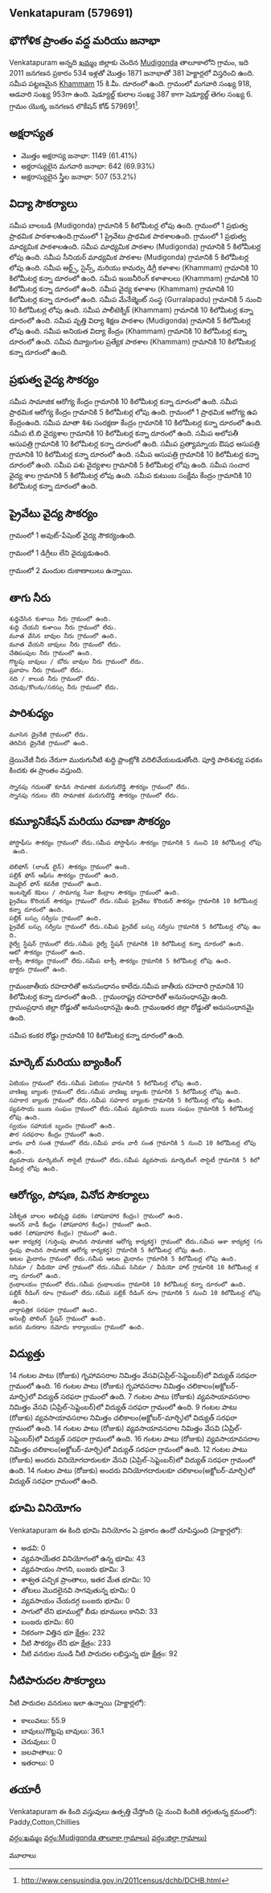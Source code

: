 {{Infobox settlement
| name=Venkatapuram
| native_name=
| native_name_lang=
| other_name=
| nickname=
| settlement_type=Village
| image_skyline=
| image_alt=
| image_caption=
| pushpin_map=India Telangana
| pushpin_label_position=right
| pushpin_map_alt=
| pushpin_map_caption=Location in Telangana, India
| latd=
| latm=
| lats=
| latNS=
| longd=
| longm=
| longs=
| longEW=
| coordinates_display=inline,title
| subdivision_type=[[ದೇಶ]]
| subdivision_name={{flag|India}}
| subdivision_type1=[[States and territories of India|State]]
| subdivision_name1=తెలoగాణ 
| subdivision_type2=[[List of districts of India|District]]
| subdivision_name2=ఖమ్మం
| subdivision_type3=Tahsil
| subdivision_name3=Mudigonda
| website=
| established_title=<!-- Established -->
| established_date=
| founder=
| named_for=
| government_type=
| governing_body=
| unit_pref=Metric=
| area_footnotes=
| area_rank=
| area_total_km2=3.81
| elevation_footnotes=
| elevation_m=
| population_total=1871
| population_as_of=2011
| population_rank=
| population_density_km2=491
| population_demonym=
| population_footnotes=
| demographics_type1=Languages
| demographics1_title1=Official
| demographics1_info1=[[Telugu language|Telugu]]
| timezone1=[[Indian Standard Time|IST]]
| utc_offset1==+5:30
| postal_code_type=[[Postal Index Number|PIN]]
| postal_code=
| area_code_type=Telephone code
| area_code=
| registration_plate=
| blank1_name_sec1=Nearest city
| blank1_info_sec1=[[Khammam]]
| blank2_name_sec1=[[Human sex ratio|Sex ratio]]
| blank2_info_sec1=1038 [[male|♂]]/[[female|♀]]
| blank3_name_sec1=Literacy
| blank3_info_sec1=61.41%
| blank1_name_sec2=[[2011 Census of India|2011 census]] code
| blank1_info_sec2=579691
| footnotes=
}}

== Venkatapuram (579691) ==

== భౌగోళిక ప్రాంతం వద్ద మరియు జనాభా ==

Venkatapuram అన్నది [[ఖమ్మం]] జిల్లాకు చెందిన [[Mudigonda]] తాలూకాలోని గ్రామం, ఇది 2011 జనగణన ప్రకారం 534 ఇళ్లతో మొత్తం 1871 జనాభాతో 381 హెక్టార్లలో విస్తరించి ఉంది. సమీప పట్టణమైన [[Khammam]] 15 కి.మీ. దూరంలో ఉంది. గ్రామంలో మగవారి సంఖ్య 918, ఆడవారి సంఖ్య 953గా ఉంది. షెడ్యూల్డ్ కులాల సంఖ్య 387 కాగా షెడ్యూల్డ్ తెగల సంఖ్య 6. గ్రామం యొక్క జనగణన లొకేషన్ కోడ్ 579691<ref>http://www.censusindia.gov.in/2011census/dchb/DCHB.html</ref>.


== అక్షరాస్యత ==  
* మొత్తం అక్షరాస్య జనాభా: 1149 (61.41%)
* అక్షరాస్యులైన మగవారి జనాభా: 642 (69.93%)
* అక్షరాస్యులైన స్త్రీల జనాభా: 507 (53.2%)


== విద్యా సౌకర్యాలు ==  
సమీప బాలబడి (Mudigonda) గ్రామానికి 5 కిలోమీటర్ల లోపు ఉంది. 
﻿గ్రామంలో 1 ప్రభుత్వ ప్రాథమిక పాఠశాలఉంది.﻿గ్రామంలో 1 ప్రైవేటు ప్రాథమిక పాఠశాలఉంది.
﻿గ్రామంలో 1 ప్రభుత్వ మాధ్యమిక పాఠశాలఉంది.
సమీప మాధ్యమిక పాఠశాల (Mudigonda) గ్రామానికి 5 కిలోమీటర్ల లోపు ఉంది. 
సమీప సీనియర్ మాధ్యమిక పాఠశాల (Mudigonda) గ్రామానికి 5 కిలోమీటర్ల లోపు ఉంది. 
సమీప ఆర్ట్స్, సైన్స్, మరియు కామర్సు డిగ్రీ కళాశాల (Khammam) గ్రామానికి 10 కిలోమీటర్ల కన్నా దూరంలో ఉంది. 
సమీప ఇంజనీరింగ్ కళాశాలలు (Khammam) గ్రామానికి 10 కిలోమీటర్ల కన్నా దూరంలో ఉంది. 
సమీప వైద్య కళాశాల (Khammam) గ్రామానికి 10 కిలోమీటర్ల కన్నా దూరంలో ఉంది. 
సమీప మేనేజ్మెంట్ సంస్థ (Gurralapadu) గ్రామానికి 5 నుంచి 10 కిలోమీటర్ల లోపు ఉంది.
సమీప పాలీటెక్నిక్ (Khammam) గ్రామానికి 10 కిలోమీటర్ల కన్నా దూరంలో ఉంది. 
సమీప వృత్తి విద్యా శిక్షణ పాఠశాల (Mudigonda) గ్రామానికి 5 కిలోమీటర్ల లోపు ఉంది. 
సమీప అనియత విద్యా కేంద్రం (Khammam) గ్రామానికి 10 కిలోమీటర్ల కన్నా దూరంలో ఉంది. 
సమీప దివ్యాంగుల ప్రత్యేక పాఠశాల (Khammam) గ్రామానికి 10 కిలోమీటర్ల కన్నా దూరంలో ఉంది. 



== ప్రభుత్వ వైద్య సౌకర్యం ==
సమీప సామాజిక ఆరోగ్య కేంద్రం గ్రామానికి 10 కిలోమీటర్ల కన్నా దూరంలో ఉంది. 
సమీప ప్రాథమిక ఆరోగ్య కేంద్రం గ్రామానికి 5 కిలోమీటర్ల లోపు ఉంది. 
﻿గ్రామంలో 1 ప్రాథమిక ఆరోగ్య ఉప కేంద్రంఉంది.
సమీప మాతా శిశు సంరక్షణా కేంద్రం గ్రామానికి 10 కిలోమీటర్ల కన్నా దూరంలో ఉంది. 
సమీప టి.బి వైద్యశాల గ్రామానికి 10 కిలోమీటర్ల కన్నా దూరంలో ఉంది. 
సమీప అలోపతీ ఆసుపత్రి గ్రామానికి 10 కిలోమీటర్ల కన్నా దూరంలో ఉంది. 
సమీప ప్రత్యామ్నాయ ఔషధ ఆసుపత్రి గ్రామానికి 10 కిలోమీటర్ల కన్నా దూరంలో ఉంది. 
సమీప ఆసుపత్రి గ్రామానికి 10 కిలోమీటర్ల కన్నా దూరంలో ఉంది. 
సమీప పశు వైద్యశాల గ్రామానికి 5 కిలోమీటర్ల లోపు ఉంది. 
సమీప సంచార వైద్య శాల గ్రామానికి 5 కిలోమీటర్ల లోపు ఉంది. 
సమీప కుటుంబ సంక్షేమ కేంద్రం గ్రామానికి 10 కిలోమీటర్ల కన్నా దూరంలో ఉంది. 


== ప్రైవేటు వైద్య సౌకర్యం ==
﻿గ్రామంలో 1 అవుట్-పేషెంట్ వైద్య సౌకర్యంఉంది.




﻿గ్రామంలో 1 డిగ్రీలు లేని వైద్యుడుఉంది.

గ్రామంలో 2 మందుల దుకాణాలులు ఉన్నాయి.



== తాగు నీరు ==
 శుద్ధిచేసిన కుళాయి నీరు గ్రామంలో ఉంది.
 శుద్ధి చేయని కుళాయి నీరు గ్రామంలో లేదు.
 మూత వేసిన బావుల నీరు గ్రామంలో ఉంది.
 మూత వేయని బావులు నీరు గ్రామంలో లేదు.
 చేతిపంపుల నీరు గ్రామంలో ఉంది.
 గొట్టపు బావులు / బోరు బావుల నీరు గ్రామంలో లేదు.
 ప్రవాహం నీరు గ్రామంలో లేదు.
 నది / కాలువ నీరు గ్రామంలో లేదు.
 చెరువు/కొలను/సరస్సు నీరు గ్రామంలో లేదు.


== పారిశుధ్యం ==
 మూసిన డ్రైనేజీ గ్రామంలో లేదు.
 తెరిచిన డ్రైనేజీ గ్రామంలో ఉంది.
డ్రెయినేజీ నీరు నేరుగా మురుగునీటి శుద్ధి ప్లాంట్లోకి వదిలివేయబడుతోంది.
పూర్తి పారిశుధ్య పథకం కిందకు ఈ ప్రాంతం వస్తుంది.
 స్నానపు గదులతో కూడిన సామాజిక మరుగుదొడ్డి సౌకర్యం గ్రామంలో లేదు.
 స్నానపు గదులు లేని సామాజిక మరుగుదొడ్డి సౌకర్యం గ్రామంలో లేదు.


== కమ్యూనికేషన్ మరియు రవాణా సౌకర్యం ==
 పోస్టాఫీసు సౌకర్యం గ్రామంలో లేదు.సమీప పోస్టాఫీసు సౌకర్యం గ్రామానికి 5 నుంచి 10 కిలోమీటర్ల లోపు ఉంది.

 టెలిఫోన్ (లాండ్ లైన్) సౌకర్యం గ్రామంలో ఉంది.
 పబ్లిక్ ఫోన్ ఆఫీసు సౌకర్యం గ్రామంలో ఉంది.
 మొబైల్ ఫోన్ కవరేజి గ్రామంలో ఉంది.
 ఇంటర్నెట్ కెఫెలు / సామాన్య సేవా కేంద్రాల సౌకర్యం గ్రామంలో ఉంది.
 ప్రైవేటు కొరియర్ సౌకర్యం గ్రామంలో లేదు.సమీప ప్రైవేటు కొరియర్ సౌకర్యం గ్రామానికి 10 కిలోమీటర్ల కన్నా దూరంలో ఉంది. 
 పబ్లిక్ బస్సు సర్వీసు గ్రామంలో ఉంది.
 ప్రైవేట్ బస్సు సర్వీసు గ్రామంలో లేదు.సమీప ప్రైవేట్ బస్సు సర్వీసు గ్రామానికి 5 కిలోమీటర్ల లోపు ఉంది. 
 రైల్వే స్టేషన్ గ్రామంలో లేదు.సమీప రైల్వే స్టేషన్ గ్రామానికి 10 కిలోమీటర్ల కన్నా దూరంలో ఉంది. 
 ఆటో సౌకర్యం గ్రామంలో ఉంది.
 టాక్సీ సౌకర్యం గ్రామంలో లేదు.సమీప టాక్సీ సౌకర్యం గ్రామానికి 5 కిలోమీటర్ల లోపు ఉంది. 
 ట్రాక్టరు గ్రామంలో ఉంది.
గ్రామంజాతీయ రహదారితో అనుసంధానం కాలేదు.సమీప జాతీయ రహదారి గ్రామానికి 10 కిలోమీటర్ల కన్నా దూరంలో ఉంది. .
గ్రామంరాష్ట్ర రహదారితో అనుసంధానమై ఉంది.
గ్రామంప్రధాన జిల్లా రోడ్డుతో అనుసంధానమై ఉంది.
గ్రామంఇతర జిల్లా రోడ్డుతో అనుసంధానమై ఉంది.


సమీప కంకర రోడ్డు గ్రామానికి 10 కిలోమీటర్ల కన్నా దూరంలో ఉంది. 




== మార్కెట్ మరియు బ్యాంకింగ్ ==
 ఏటియం గ్రామంలో లేదు.సమీప ఏటియం గ్రామానికి 5 కిలోమీటర్ల లోపు ఉంది. 
 వాణిజ్య బ్యాంకు గ్రామంలో లేదు.సమీప వాణిజ్య బ్యాంకు గ్రామానికి 5 కిలోమీటర్ల లోపు ఉంది. 
 సహకార బ్యాంకు గ్రామంలో లేదు.సమీప సహకార బ్యాంకు గ్రామానికి 5 కిలోమీటర్ల లోపు ఉంది. 
 వ్యవసాయ ఋణ సంఘం గ్రామంలో లేదు.సమీప వ్యవసాయ ఋణ సంఘం గ్రామానికి 5 కిలోమీటర్ల లోపు ఉంది. 
 స్వయం సహాయక బృందం గ్రామంలో ఉంది.
 పౌర సరఫరాల కేంద్రం గ్రామంలో ఉంది.
 వారం వారీ సంత గ్రామంలో లేదు.సమీప వారం వారీ సంత గ్రామానికి 5 నుంచి 10 కిలోమీటర్ల లోపు ఉంది.
 వ్యవసాయ మార్కెటింగ్ సొసైటీ గ్రామంలో లేదు.సమీప వ్యవసాయ మార్కెటింగ్ సొసైటీ గ్రామానికి 5 కిలోమీటర్ల లోపు ఉంది. 


== ఆరోగ్యం, పోషణ, వినోద సౌకర్యాలు ==
 ఏకీకృత బాలల అభివృద్ధి పథకం (పోషకాహార కేంద్రం) గ్రామంలో ఉంది.
 అంగన్ వాడీ కేంద్రం (పోషకాహార కేంద్రం) గ్రామంలో ఉంది.
 ఇతర (పోషకాహార కేంద్రం) గ్రామంలో ఉంది.
 ఆశా కార్యకర్త (గుర్తింపు పొందిన సామాజిక ఆరోగ్య కార్యకర్త) గ్రామంలో లేదు.సమీప ఆశా కార్యకర్త (గుర్తింపు పొందిన సామాజిక ఆరోగ్య కార్యకర్త) గ్రామానికి 5 కిలోమీటర్ల లోపు ఉంది. 
 ఆటల మైదానం గ్రామంలో లేదు.సమీప ఆటల మైదానం గ్రామానికి 5 కిలోమీటర్ల లోపు ఉంది. 
 సినిమా / వీడియో హాల్ గ్రామంలో లేదు.సమీప సినిమా / వీడియో హాల్ గ్రామానికి 10 కిలోమీటర్ల కన్నా దూరంలో ఉంది. 
 గ్రంథాలయం గ్రామంలో లేదు.సమీప గ్రంథాలయం గ్రామానికి 10 కిలోమీటర్ల కన్నా దూరంలో ఉంది. 
 పబ్లిక్ రీడింగ్ రూం గ్రామంలో లేదు.సమీప పబ్లిక్ రీడింగ్ రూం గ్రామానికి 5 నుంచి 10 కిలోమీటర్ల లోపు ఉంది.
 వార్తాపత్రిక సరఫరా గ్రామంలో ఉంది.
 అసెంబ్లీ పోలింగ్ స్టేషన్ గ్రామంలో ఉంది.
 జనన మరణాల నమోదు కార్యాలయం గ్రామంలో ఉంది.


== విద్యుత్తు ==
14 గంటల పాటు (రోజుకు)  గృహావసరాల నిమిత్తం వేసవి(ఏప్రిల్-సెప్టెంబర్)లో విద్యుత్ సరఫరా గ్రామంలో ఉంది.
16 గంటల పాటు (రోజుకు)  గృహావసరాల నిమిత్తం చలికాలం(అక్టోబర్-మార్చి)లో విద్యుత్ సరఫరా గ్రామంలో ఉంది.
7 గంటల పాటు (రోజుకు) వ్యవసాయావసరాల నిమిత్తం వేసవి (ఏప్రిల్-సెప్టెంబర్)లో విద్యుత్ సరఫరా గ్రామంలో ఉంది.
9 గంటల పాటు (రోజుకు) వ్యవసాయావసరాల నిమిత్తం చలికాలం(అక్టోబర్-మార్చి)లో విద్యుత్ సరఫరా గ్రామంలో ఉంది.
14 గంటల పాటు (రోజుకు) వ్యవసాయావసరాల నిమిత్తం వేసవి (ఏప్రిల్-సెప్టెంబర్)లో విద్యుత్ సరఫరా గ్రామంలో ఉంది.
16 గంటల పాటు (రోజుకు) వ్యవసాయావసరాల నిమిత్తం చలికాలం(అక్టోబర్-మార్చి)లో విద్యుత్ సరఫరా గ్రామంలో ఉంది.
12 గంటల పాటు (రోజుకు) అందరు వినియోగదారులకూ వేసవి (ఏప్రిల్-సెప్టెంబర్)లో విద్యుత్ సరఫరా గ్రామంలో ఉంది.
14 గంటల పాటు (రోజుకు) అందరు వినియోగదారులకూ చలికాలం(అక్టోబర్-మార్చి)లో విద్యుత్ సరఫరా గ్రామంలో ఉంది.


== భూమి వినియోగం ==
Venkatapuram ఈ కింది భూమి వినియోగం ఏ ప్రకారం ఉందో చూపిస్తుంది (హెక్టార్లలో):
* అడవి: 0
* వ్యవసాయేతర వినియోగంలో ఉన్న భూమి: 43
* వ్యవసాయం సాగని, బంజరు భూమి: 3
* శాశ్వత పచ్చిక ప్రాంతాలు, ఇతర మేత భూమి: 10
* తోటలు మొదలైనవి సాగవుతున్న భూమి: 0
* వ్యవసాయం చేయదగ్గ బంజరు భూమి: 0
* సాగులో లేని భూముల్లో బీడు భూములు కానివి: 33
* బంజరు భూమి: 60
* నికరంగా విత్తిన భూ క్షేత్రం: 232
* నీటి సౌకర్యం లేని భూ క్షేత్రం: 233
* నీటి వనరుల నుండి నీటి పారుదల లభిస్తున్న భూ క్షేత్రం: 92


== నీటిపారుదల సౌకర్యాలు ==
నీటి పారుదల వనరులు ఇలా ఉన్నాయి (హెక్టార్లలో):
* కాలువలు: 55.9
* బావులు/గొట్టపు బావులు: 36.1
* చెరువులు: 0
* జలపాతాలు: 0
* ఇతరాలు: 0


== తయారీ ==
Venkatapuram ఈ కింది వస్తువులు ఉత్పత్తి చేస్తోంది  (పై నుంచి కిందికి తగ్గుతున్న క్రమంలో): Paddy,Cotton,Chillies


[[వర్గం:ఖమ్మం]]
[[వర్గం:Mudigonda తాలూకా గ్రామాలు)]]
[[వర్గం:జిల్లా గ్రామాలు)]]


మూలాలు
{{మూలాలజాబితా}}


